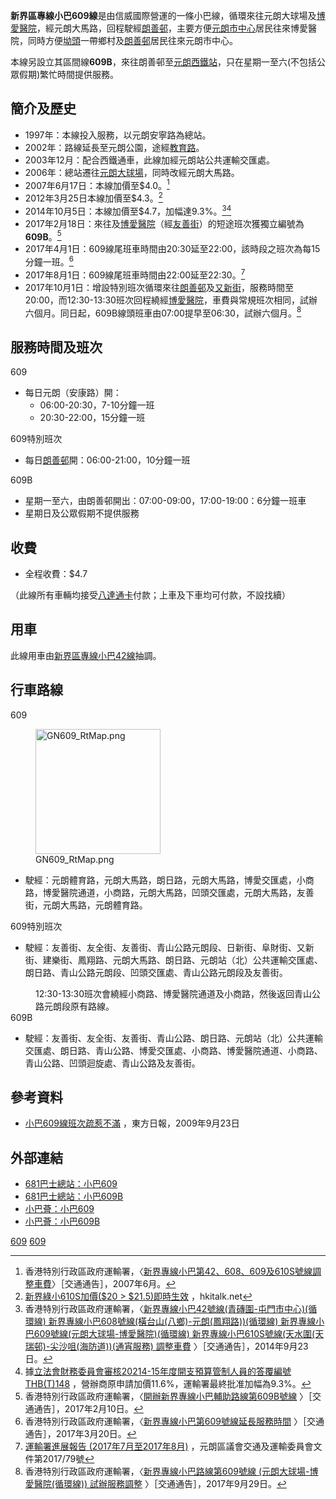{{公共汽車路線基礎資訊
| 路線名稱 =新界區專線小巴609線
| 代表圖像 =NTMinibus609_VF5631.jpg
| 代表圖像二 =
| 圖像說明二 =
| 經營者 =信威國際
| 路線用車 =[[豐田Coaster|豐田Coaster]]LPG
| 起點站 =[[元朗大球場|元朗大球場]]
| 途經地點 =[[元朗大馬路|元朗大馬路]]
| 終點站 = [[博愛醫院|博愛醫院]]
| 全程行駛里程=
| 全程行車時間=
| 起點站服務時間 = 0600-2200
| 班次頻率 =日間7-10分鐘一班<BR>2030後每15分鐘一班
| 全程收費 =$4.7
| 去程分段收費站點     = 
| 回程分段收費站點     =
| 服務時間以外替代路線 =
| 主要競爭交通         =輕鐵
| 備註                 =
}}
{{公共汽車路線基礎資訊
| 路線名稱 =新界區專線小巴609B線
| 代表圖像 =CW9018 New Territories 609B 10-07-2020.jpg
| 代表圖像二 =
| 圖像說明二 =
| 經營者 =信威國際
| 路線用車 =[[豐田Coaster|豐田Coaster]]LPG
| 起點站 =[[朗善邨|朗善邨]]
| 途經地點 =
| 終點站 = [[元朗西鐵站|元朗西鐵站]]
| 全程行駛里程=
| 全程行車時間=
| 起點站服務時間 = 07:00-09:00、17:00-19:00
| 班次頻率 =6分鐘一班
| 全程收費 =$4.7
| 去程分段收費站點     = 
| 回程分段收費站點     =
| 服務時間以外替代路線 =
| 主要競爭交通         =
| 備註                 =
}}

'''新界區專線小巴609線'''是由信威國際營運的一條小巴線，循環來往元朗大球場及[[博愛醫院|博愛醫院]]，經元朗大馬路，回程駛經[[朗善邨|朗善邨]]，主要方便[[元朗市中心|元朗市中心]]居民往來博愛醫院，同時方便[[坳頭|坳頭]]一帶鄉村及[[朗善邨|朗善邨]]居民往來元朗市中心。
	
本線另設立其區間線'''609B'''，來往朗善邨至[[元朗西鐵站|元朗西鐵站]]，只在星期一至六(不包括公眾假期)繁忙時間提供服務。

==簡介及歷史==
*1997年：本線投入服務，以元朗安寧路為總站。	
*2002年：路線延長至元朗公園，途經[[教育路|教育路]]。	
*2003年12月：配合西鐵通車，此線加經元朗站公共運輸交匯處。 	
*2006年：總站遷往[[元朗大球場|元朗大球場]]，同時改經元朗大馬路。	
*2007年6月17日：本線加價至$4.0。<ref>香港特別行政區政府運輸署，〈[https://web.archive.org/web/20071205112524/http://www.td.gov.hk/traffic_notices/index_tc_inmode_3_trafficid_8325.htm 新界專線小巴第42、608、609及610S號線調整車費]〉［交通通告］，2007年6月。</ref>
*2012年3月25日本線加價至$4.3。<ref>[http://www.hkitalk.net/HKiTalk2/thread-677943-1-1.html 新界綠小610S加價($20 > $21.5)即時生效] {{Wayback|url=http://www.hkitalk.net/HKiTalk2/thread-677943-1-1.html |date=20191207054022 }}，hkitalk.net</ref>
*2014年10月5日：本線加價至$4.7，加幅達9.3%。<ref>香港特別行政區政府運輸署，〈[http://www.td.gov.hk/tc/traffic_notices/index_id_39444.html 新界專線小巴42號線(青磚圍-屯門市中心)(循環線) 新界專線小巴608號線(橫台山(八鄉)-元朗(鳳翔路))(循環線) 新界專線小巴609號線(元朗大球場-博愛醫院)(循環線) 新界專線小巴610S號線(天水圍(天瑞邨)-尖沙咀(海防道))(通宵服務) 調整車費] {{Wayback|url=http://www.td.gov.hk/tc/traffic_notices/index_id_39444.html |date=20200811170531 }}〉［交通通告］，2014年9月23日。</ref><ref>據[http://www.legco.gov.hk/yr13-14/chinese/fc/fc/w_q/thb-t-c.pdf 立法會財務委員會審核20214-15年度開支預算管制人員的答覆編號THB(T)148] {{Wayback|url=http://www.legco.gov.hk/yr13-14/chinese/fc/fc/w_q/thb-t-c.pdf |date=20200918181044 }}，營辦商原申請加價11.6%，運輸署最終批准加幅為9.3%。</ref>
* 2017年2月18日：來往{{pti|元朗站}}及[[博愛醫院|博愛醫院]]（經[[友善街|友善街]]）的短途班次獲獨立編號為'''609B'''。<ref>香港特別行政區政府運輸署，〈[http://www.td.gov.hk/tc/traffic_notices/index_id_48294.html 開辦新界專線小巴輔助路線第609B號線] {{Wayback|url=http://www.td.gov.hk/tc/traffic_notices/index_id_48294.html |date=20191206205123 }}〉［交通通告］，2017年2月10日。</ref>
* 2017年4月1日：609線尾班車時間由20:30延至22:00，該時段之班次為每15分鐘一班。<ref>香港特別行政區政府運輸署，〈[http://www.td.gov.hk/tc/traffic_notices/index_id_48644.html 新界專線小巴第609號線延長服務時間] {{Wayback|url=http://www.td.gov.hk/tc/traffic_notices/index_id_48644.html |date=20191115153639 }}〉［交通通告］，2017年3月20日。</ref>
* 2017年8月1日：609線尾班車時間由22:00延至22:30。<ref>[http://www.districtcouncils.gov.hk/yl/doc/2016_2019/tc/committee_meetings_doc/ttc/12123/ttc_2017_079.pdf 運輸署進展報告 (2017年7月至2017年8月)] {{Wayback|url=http://www.districtcouncils.gov.hk/yl/doc/2016_2019/tc/committee_meetings_doc/ttc/12123/ttc_2017_079.pdf |date=20171115201845 }}，元朗區議會交通及運輸委員會文件第2017/79號</ref>
* 2017年10月1日：增設特別班次循環來往[[朗善邨|朗善邨]]及[[又新街|又新街]]，服務時間至20:00，而12:30-13:30班次回程繞經[[博愛醫院|博愛醫院]]，車費與常規班次相同，試辦六個月。同日起，609B線頭班車由07:00提早至06:30，試辦六個月。<ref>香港特別行政區政府運輸署，〈[http://www.td.gov.hk/tc/traffic_notices/index_id_50294.html 新界專線小巴路線第609號線 (元朗大球場-博愛醫院(循環線)) 試辦服務調整] {{Wayback|url=http://www.td.gov.hk/tc/traffic_notices/index_id_50294.html |date=20191117084141 }}〉［交通通告］，2017年9月29日。</ref>

==服務時間及班次==
;609	
*每日元朗（安康路）開：
**06:00-20:30，7-10分鐘一班
**20:30-22:00，15分鐘一班
;609特別班次
*每日[[朗善邨|朗善邨]]開：06:00-21:00，10分鐘一班
;609B
*星期一至六，由朗善邨開出：07:00-09:00，17:00-19:00：6分鐘一班車
*星期日及公眾假期不提供服務
==收費==
*全程收費：$4.7
（此線所有車輛均接受[[八達通卡|八達通卡]]付款；上車及下車均可付款，不設找續）

==用車==
此線用車由[[新界區專線小巴42線|新界區專線小巴42線]]抽調。

==行車路線==
;609
[[File:GN609_RtMap.png|200px]]
*駛經：元朗體育路，元朗大馬路，朗日路，元朗大馬路，博愛交匯處，小商路，博愛醫院通道，小商路，元朗大馬路，凹頭交匯處，元朗大馬路，友善街，元朗大馬路，元朗體育路。
;609特別班次
*駛經：友善街、友全街、友善街、青山公路元朗段、日新街、阜財街、又新街、建樂街、鳳翔路、元朗大馬路、朗日路、元朗站（北）公共運輸交匯處、朗日路、青山公路元朗段、凹頭交匯處、青山公路元朗段及友善街。
:12:30-13:30班次會繞經小商路、博愛醫院通道及小商路，然後返回青山公路元朗段原有路線。
;609B
*駛經：友善街、友全街、友善街、青山公路、朗日路、元朗站（北）公共運輸交匯處、朗日路、青山公路、博愛交匯處、小商路、博愛醫院通道、小商路、青山公路、凹頭迴旋處、青山公路及友善街。

==參考資料==
*[http://orientaldaily.on.cc/cnt/news/20090923/00196_004.html 小巴609線班次疏惹不滿] {{Wayback|url=http://orientaldaily.on.cc/cnt/news/20090923/00196_004.html |date=20091231145936 }}，東方日報，2009年9月23日
{{references}}

==外部連結==
*[http://681busterminal.com/version2/index.php?fi=a201&id=437 681巴士總站：小巴609] {{Wayback|url=http://681busterminal.com/version2/index.php?fi=a201&id=437 |date=20190929003808 }}
*[http://681busterminal.com/version2/index.php?fi=a201&id=559 681巴士總站：小巴609B] {{Wayback|url=http://681busterminal.com/version2/index.php?fi=a201&id=559 |date=20190916192032 }}
*[http://www.16seats.net/chi/gmb/gn_609.html 小巴薈：小巴609] {{Wayback|url=http://www.16seats.net/chi/gmb/gn_609.html |date=20200725183825 }}
*[http://www.16seats.net/chi/gmb/gn_609b.html 小巴薈：小巴609B] {{Wayback|url=http://www.16seats.net/chi/gmb/gn_609b.html |date=20200712185559 }}

{{元朗區小巴路線列表}}

[[Category:新界區小巴路線|609]]
[[Category:元朗區小巴路線|609]]